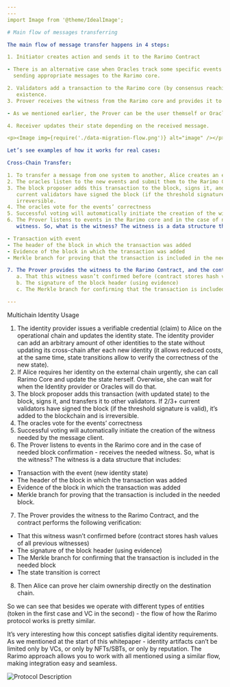 ```yaml
---
---
import Image from '@theme/IdealImage';

# Main flow of messages transferring

The main flow of message transfer happens in 4 steps:

1. Initiator creates action and sends it to the Rarimo Contract

- There is an alternative case when Oracles track some specific events on defined contracts and react on them,
  sending appropriate messages to the Rarimo core.

2. Validators add a transaction to the Rarimo core (by consensus reaching) and generate a time-stamped witness of its
   existence.
3. Prover receives the witness from the Rarimo core and provides it to the Rarimo Contract on the destination chain.

- As we mentioned earlier, the Prover can be the user themself or Oracles if their work is paid in this case.

4. Receiver updates their state depending on the received message.

<p><Image img={require('./data-migration-flow.png')} alt="image" /></p>

Let’s see examples of how it works for real cases:

Cross-Chain Transfer:

1. To transfer a message from one system to another, Alice creates an event in the **_Rarimo contract_**.
2. The oracles listen to the new events and submit them to the Rarimo Core
3. The block proposer adds this transaction to the block, signs it, and transfers it to other validators. If 2/3+
   current validators have signed the block (if the threshold signature is valid), it’s added to the blockchain
   irreversible.
4. The oracles vote for the events’ correctness
5. Successful voting will automatically initiate the creation of the witness needed by the message client
6. The Prover listens to events in the Rarimo core and in the case of needed block confirmation - receives the needed
   witness. So, what is the witness? The witness is a data structure that includes:

- Transaction with event
- The header of the block in which the transaction was added
- Evidence of the block in which the transaction was added
- Merkle branch for proving that the transaction is included in the needed block.

7. The Prover provides the witness to the Rarimo Contract, and the contract performs the following verification:
   a. That this witness wasn’t confirmed before (contract stores hash values of all previous witnesses)
   b. The signature of the block header (using evidence)
   c. The Merkle branch for confirming that the transaction is included in the needed block

---
```


Multichain Identity Usage

1. The identity provider issues a verifiable credential (claim) to Alice on the operational chain and updates the
   identity state. The identity provider can add an arbitrary amount of other identities to the state without updating its
   cross-chain after each new identity (it allows reduced costs, at the same time, state transitions allow to verify the
   correctness of the new state).
2. If Alice requires her identity on the external chain urgently, she can call Rarimo Core and update the state herself.
   Overwise, she can wait for when the Identity provider or Oracles will do that.
3. The block proposer adds this transaction (with updated state) to the block, signs it, and transfers it to other
   validators. If 2/3+ current validators have signed the block (if the threshold signature is valid), it’s added to the
   blockchain and is irreversible.
4. The oracles vote for the events’ correctness
5. Successful voting will automatically initiate the creation of the witness needed by the message client.
6. The Prover listens to events in the Rarimo core and in the case of needed block confirmation - receives the needed
   witness. So, what is the witness? The witness is a data structure that includes:

- Transaction with the event (new identity state)
- The header of the block in which the transaction was added
- Evidence of the block in which the transaction was added
- Merkle branch for proving that the transaction is included in the needed block.

7. The Prover provides the witness to the Rarimo Contract, and the contract performs the following verification:

- That this witness wasn’t confirmed before (contract stores hash values of all previous witnesses)
- The signature of the block header (using evidence)
- The Merkle branch for confirming that the transaction is included in the needed block
- The state transition is correct

8. Then Alice can prove her claim ownership directly on the destination chain.

So we can see that besides we operate with different types of entities (token in the first case and VC in the second) -
the flow of how the Rarimo protocol works is pretty similar.

It’s very interesting how this concept satisfies digital identity requirements. As we mentioned at the start of this
whitepaper - identity artifacts can’t be limited only by VCs, or only by NFTs/SBTs, or only by reputation. The Rarimo
approach allows you to work with all mentioned using a similar flow, making integration easy and seamless.

<p><Image img={require('./protocol.png')} alt="Protocol Description" /></p>
